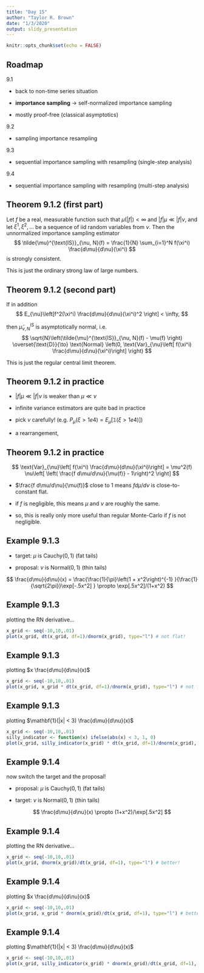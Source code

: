 ```yaml
---
title: "Day 15"
author: "Taylor R. Brown"
date: "1/3/2020"
output: slidy_presentation
---
```


```r
knitr::opts_chunk$set(echo = FALSE)
```


## Roadmap

9.1

- back to non-time series situation

- **importance sampling** -> self-normalized importance sampling

- mostly proof-free (classical asymptotics)

9.2

- sampling importance resampling

9.3

- sequential importance sampling with resampling (single-step analysis)

9.4

- sequential importance sampling with resampling (multi-step analysis)


<!-- ## Assumption 9.1.1 -->

<!-- The target distribution $\mu$ is absolutely continuous with respect to the instrumental/proposal distribution $\nu$, written $\mu \ll \nu$, and $d\mu /d\nu > 0$ ($\nu$-almost surely). -->


## Theorem 9.1.2 (first part)

Let $f$ be a real, measurable function such that $\mu(|f|) < \infty$ and $|f| \mu \ll |f| \nu$, and let $\xi^1, \xi^2, \ldots$ be a sequence of iid random variables from $\nu$. Then the unnormalized importance sampling estimator 
$$
\tilde{\mu}^{\text{IS}}_{\nu, N}(f) = \frac{1}{N} \sum_{i=1}^N  f(\xi^i) \frac{d\mu}{d\nu}(\xi^i)
$$
is strongly consistent. 

This is just the ordinary strong law of large numbers.


## Theorem 9.1.2 (second part)


If in addition
$$
E_{\nu}\left[f^2(\xi^i) \frac{d\mu}{d\nu}(\xi^i)^2 \right] < \infty,
$$

then $\tilde{\mu}^{\text{IS}}_{\nu, N}$ is asymptotically normal, i.e. 
$$
\sqrt{N}\left(\tilde{\mu}^{\text{IS}}_{\nu, N}(f) - \mu(f) \right) \overset{\text{D}}{\to} \text{Normal} \left(0, \text{Var}_{\nu}\left[ f(\xi^i) \frac{d\mu}{d\nu}(\xi^i)\right] \right)
$$

This is just the regular central limit theorem.

## Theorem 9.1.2 in practice

- $|f| \mu \ll |f| \nu$ is weaker than $\mu \ll \nu$

- infinite variance estimators are quite bad in practice

- pick $\nu$ carefully! (e.g. $P_{\mu}(\xi > 1e4) = E_{\mu}[\mathbb{1}(\xi > 1e4)]$)

- a rearrangement,
\begin{align*}
\text{Var}_{\nu}\left[ f(\xi^i) \frac{d\mu}{d\nu}(\xi^i)\right] 
&= E_{\nu}\left[ \left( f(\xi^i) \frac{d\mu}{d\nu}(\xi^i) - \nu\left[ f(\xi^i) \frac{d\mu}{d\nu}(\xi^i)\right]\right)^2 \right] \\
&= E_{\nu}\left[ \left( f(\xi^i) \frac{d\mu}{d\nu}(\xi^i) - \mu(f)\right)^2 \right] \\
&= \mu^2(f)  \underbrace{\nu\left[ \left( \frac{f d\mu/d\nu}{\mu(f)} - 1\right)^2 \right]}_{\text{small if left measure is close to $1$}}
\end{align*}

## Theorem 9.1.2 in practice


$$
\text{Var}_{\nu}\left[ f(\xi^i) \frac{d\mu}{d\nu}(\xi^i)\right] 
= \mu^2(f) \nu\left[ \left( \frac{f d\mu/d\nu}{\mu(f)} - 1\right)^2 \right]
$$

- $\frac{f d\mu/d\nu}{\mu(f)}$ close to $1$ means $f d\mu/d\nu$ is close-to-constant flat. 

- if $f$ is negligible, this means $\mu$ and $\nu$ are roughly the same. 

- so, this is really only more useful than regular Monte-Carlo if $f$ is not negligible.

## Example 9.1.3

- target: $\mu$ is $\text{Cauchy}(0,1)$ (fat tails)

- proposal: $\nu$ is $\text{Normal}(0,1)$ (thin tails)

$$
\frac{d\mu}{d\nu}(x) = \frac{\frac{1}{\pi}\left(1 + x^2\right)^{-1} }{\frac{1}{\sqrt{2\pi}}\exp[-.5x^2] } \propto \exp[.5x^2]/(1+x^2)
$$

## Example 9.1.3

plotting the RN derivative...
```r
x_grid <- seq(-10,10,.01)
plot(x_grid, dt(x_grid, df=1)/dnorm(x_grid), type="l") # not flat!
```


## Example 9.1.3

plotting $x \frac{d\mu}{d\nu}(x)$
```r
x_grid <- seq(-10,10,.01)
plot(x_grid, x_grid * dt(x_grid, df=1)/dnorm(x_grid), type="l") # not flat!
```


## Example 9.1.3

plotting $\mathbf{1}(|x| < 3) \frac{d\mu}{d\nu}(x)$
```r
x_grid <- seq(-10,10,.01)
silly_indicator <- function(x) ifelse(abs(x) < 3, 1, 0)
plot(x_grid, silly_indicator(x_grid) * dt(x_grid, df=1)/dnorm(x_grid), type="l") # not too un-flat
```

## Example 9.1.4

now switch the target and the proposal!

- proposal: $\mu$ is $\text{Cauchy}(0,1)$ (fat tails)

- target: $\nu$ is $\text{Normal}(0,1)$ (thin tails)

$$
\frac{d\mu}{d\nu}(x) \propto (1+x^2)/\exp[.5x^2]
$$

## Example 9.1.4

plotting the RN derivative...
```r
x_grid <- seq(-10,10,.01)
plot(x_grid, dnorm(x_grid)/dt(x_grid, df=1), type="l") # better!
```


## Example 9.1.4

plotting $x \frac{d\mu}{d\nu}(x)$
```r
x_grid <- seq(-10,10,.01)
plot(x_grid, x_grid * dnorm(x_grid)/dt(x_grid, df=1), type="l") # better!
```

## Example 9.1.4

plotting $\mathbf{1}(|x| < 3) \frac{d\mu}{d\nu}(x)$
```r
x_grid <- seq(-10,10,.01)
plot(x_grid, silly_indicator(x_grid) * dnorm(x_grid)/dt(x_grid, df=1), type="l") # better!
```